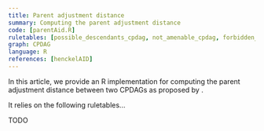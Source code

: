 ```yaml
---
title: Parent adjustment distance
summary: Computing the parent adjustment distance
code: [parentAid.R]
ruletables: [possible_descendants_cpdag, not_amenable_cpdag, forbidden_path_connected_cpdag, non_causal_connected_cpdag]
graph: CPDAG
language: R
references: [henckelAID]
---
```



In this article, we provide an R implementation for computing the parent adjustment distance between two CPDAGs as proposed by <Reference id="henckelAID" format="author(year)"/>. 

<ExampleCode id="parentAid.R"/>

It relies on the following ruletables...

<Ruletable id="possible_descendants_cpdag"/>

TODO

